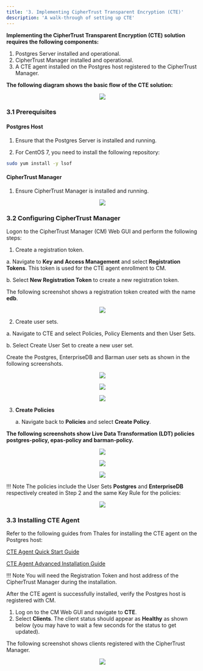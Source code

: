 ```yaml
---
title: '3. Implementing CipherTrust Transparent Encryption (CTE)'
description: 'A walk-through of setting up CTE'
---
```


**Implementing the CipherTrust Transparent Encryption (CTE) solution requires the following components:**

  1. Postgres Server installed and operational.
  2. CipherTrust Manager installed and operational.
  3. A CTE agent installed on the Postgres host registered to the CipherTrust Manager.


**The following diagram shows the basic flow of the CTE solution:**

<p align="center">
  <img  src="Images/ImplementingCTE.png">
</p>

### 3.1 Prerequisites
#### Postgres Host
1. Ensure that the Postgres Server is installed and running.

2. For CentOS 7, you need to install the following repository:

```bash
sudo yum install -y lsof
```

#### CipherTrust Manager
1. Ensure CipherTrust Manager is installed and running.

<p align="center">
  <img  src="Images/CipherTrustManager.png">
</p>

### 3.2 Configuring CipherTrust Manager
Logon to the CipherTrust Manager (CM) Web GUI and perform the following steps:

1. Create a registration token.

  a. Navigate to **Key and Access Management** and select **Registration Tokens**. This token is used for the CTE agent enrollment to CM. 

  b. Select **New Registration Token** to create a new registration token. 
  

The following screenshot shows a registration token created with the name **edb**.


<p align="center">
  <img  src="Images/ConfiguringCipherTrustManager.png">
</p>

2. Create user sets.

  a. Navigate to CTE and select Policies, Policy Elements and then User Sets. 

  b. Select Create User Set to create a new user set. 
    
Create the Postgres, EnterpriseDB and Barman user sets as shown in the following screenshots.


<p align="center">
  <img  src="Images/CreateUserSets1.png">
</p>
<p align="center">
  <img  src="Images/CreateUserSets2.png">
</p>
<p align="center">
  <img  src="Images/CreateUserSets3.png">
</p>

3. **Create Policies**

    a. Navigate back to **Policies** and select **Create Policy**.

    
**The following screenshots show Live Data Transformation (LDT) policies postgres-policy, epas-policy and barman-policy.**


<p align="center">
  <img  src="Images/CreatePolicies1.png">
</p>
<p align="center">
  <img  src="Images/CreatePolicies2.png">
</p>
<p align="center">
  <img  src="Images/CreatePolicies3.png">
</p>

!!! Note
    The policies include the User Sets **Postgres** and **EnterpriseDB** respectively created in Step 2 and the same Key Rule for the policies:

<p align="center">
  <img  src="Images/CreatePolicies4.png">
</p>

### 3.3 Installing CTE Agent

Refer to the following guides from Thales for installing the CTE agent on the Postgres host:

[CTE Agent Quick Start Guide](https://thalesdocs.com/ctp/cte/Books/Online-Files/7.0.0/CTE_Agent_Linux_Quick_Start_Guide_v7.0.0_Doc_v1.pdf)

[CTE Agent Advanced Installation Guide](https://thalesdocs.com/ctp/cte/Books/Online-Files/7.0.0/CTE_Agent_Linux_Adv_Config_Integration_Guide_v7.0.0_Doc_v6.pdf)

!!! Note
    You will need the Registration Token and host address of the CipherTrust Manager during the installation.

After the CTE agent is successfully installed, verify the Postgres host is registered with CM.
1. Log on to the CM Web GUI and navigate to **CTE**.
2. Select **Clients**. The client status should appear as **Healthy** as shown below (you may have to wait a few seconds for the status to get updated).

The following screenshot shows clients registered with the CipherTrust Manager.

<p align="center">
  <img  src="Images/InstallingCTEAgent.png">
</p>

